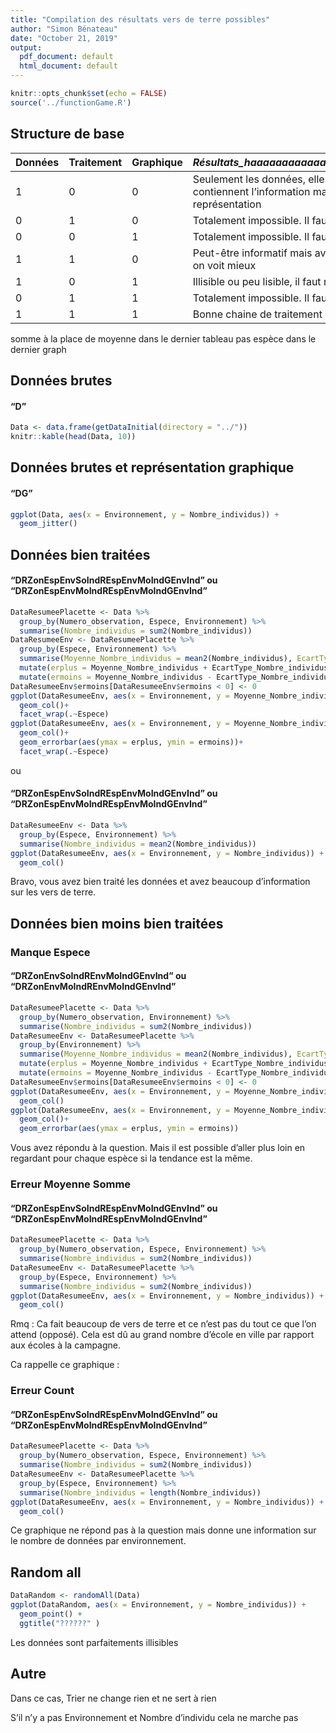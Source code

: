 ```yaml
---
title: "Compilation des résultats vers de terre possibles"
author: "Simon Bénateau"
date: "October 21, 2019"
output:
  pdf_document: default
  html_document: default
---
```


```r
knitr::opts_chunk$set(echo = FALSE)
source('../functionGame.R')
```

## Structure de base

Données | Traitement | Graphique | *Résultats_haaaaaaaaaaaaaaaaaaaaaaaaaaaaaaaaaaaaaa*
---------|------------|-----------|------------
1    |      0     |     0     | Seulement les données, elles sont absolument nécessaires et contiennent l'information mais pas lisible sans traitemenent ni représentation
0    |      1     |     0     | Totalement impossible. Il faut des données.
0    |      0     |     1     | Totalement impossible. Il faut des données.
1    |      1     |     0     | Peut-être informatif mais avec une représentation graphique on voit mieux
1    |      0     |     1     | Illisible ou peu lisible, il faut résumer les données
0    |      1     |     1     | Totalement impossible. Il faut des données.
1    |      1     |     1     | Bonne chaine de traitement

somme à la place de moyenne dans le dernier tableau
pas espèce dans le dernier graph

## Données brutes 
#### "D"

```r
Data <- data.frame(getDataInitial(directory = "../"))
knitr::kable(head(Data, 10))
```

## Données brutes et représentation graphique 
#### "DG"

```r
ggplot(Data, aes(x = Environnement, y = Nombre_individus)) +
  geom_jitter()
```

## Données bien traitées
#### "DRZonEspEnvSoIndREspEnvMoIndGEnvInd" ou "DRZonEspEnvMoIndREspEnvMoIndGEnvInd"

```r

DataResumeePlacette <- Data %>%
  group_by(Numero_observation, Espece, Environnement) %>%
  summarise(Nombre_individus = sum2(Nombre_individus))
DataResumeeEnv <- DataResumeePlacette %>%
  group_by(Espece, Environnement) %>%
  summarise(Moyenne_Nombre_individus = mean2(Nombre_individus), EcartType_Nombre_individus = sd2(Nombre_individus)/sqrt(length(Nombre_individus))) %>%
  mutate(erplus = Moyenne_Nombre_individus + EcartType_Nombre_individus) %>%
  mutate(ermoins = Moyenne_Nombre_individus - EcartType_Nombre_individus)
DataResumeeEnv$ermoins[DataResumeeEnv$ermoins < 0] <- 0
ggplot(DataResumeeEnv, aes(x = Environnement, y = Moyenne_Nombre_individus)) +
  geom_col()+
  facet_wrap(.~Espece)
ggplot(DataResumeeEnv, aes(x = Environnement, y = Moyenne_Nombre_individus)) +
  geom_col()+
  geom_errorbar(aes(ymax = erplus, ymin = ermoins))+
  facet_wrap(.~Espece)
```

ou

#### "DRZonEspEnvSoIndREspEnvMoIndGEnvInd" ou "DRZonEspEnvMoIndREspEnvMoIndGEnvInd"
```r

DataResumeeEnv <- Data %>%
  group_by(Espece, Environnement) %>%
  summarise(Nombre_individus = mean2(Nombre_individus))
ggplot(DataResumeeEnv, aes(x = Environnement, y = Nombre_individus)) +
  geom_col()
```

Bravo, vous avez bien traité les données et avez beaucoup d'information sur les vers de terre. 

## Données bien moins bien traitées
### Manque Espece 
#### "DRZonEnvSoIndREnvMoIndGEnvInd" ou "DRZonEnvMoIndREnvMoIndGEnvInd"
```r

DataResumeePlacette <- Data %>%
  group_by(Numero_observation, Environnement) %>%
  summarise(Nombre_individus = sum2(Nombre_individus))
DataResumeeEnv <- DataResumeePlacette %>%
  group_by(Environnement) %>%
  summarise(Moyenne_Nombre_individus = mean2(Nombre_individus), EcartType_Nombre_individus = sd2(Nombre_individus)/sqrt(length(Nombre_individus))) %>%
  mutate(erplus = Moyenne_Nombre_individus + EcartType_Nombre_individus) %>%
  mutate(ermoins = Moyenne_Nombre_individus - EcartType_Nombre_individus)
DataResumeeEnv$ermoins[DataResumeeEnv$ermoins < 0] <- 0
ggplot(DataResumeeEnv, aes(x = Environnement, y = Moyenne_Nombre_individus)) +
  geom_col()
ggplot(DataResumeeEnv, aes(x = Environnement, y = Moyenne_Nombre_individus)) +
  geom_col()+
  geom_errorbar(aes(ymax = erplus, ymin = ermoins))
```

Vous avez répondu à la question. Mais il est possible d'aller plus loin en regardant pour chaque espèce si la tendance est la même.


### Erreur Moyenne Somme
#### "DRZonEspEnvSoIndREspEnvMoIndGEnvInd" ou "DRZonEspEnvMoIndREspEnvMoIndGEnvInd"
```r

DataResumeePlacette <- Data %>%
  group_by(Numero_observation, Espece, Environnement) %>%
  summarise(Nombre_individus = sum2(Nombre_individus))
DataResumeeEnv <- DataResumeePlacette %>%
  group_by(Espece, Environnement) %>%
  summarise(Nombre_individus = sum2(Nombre_individus))
ggplot(DataResumeeEnv, aes(x = Environnement, y = Nombre_individus)) +
  geom_col()
```

Rmq :
Ca fait beaucoup de vers de terre et ce n'est pas du tout ce que l'on attend (opposé).
Cela est dû au grand nombre d'école en ville par rapport aux écoles à la campagne.

Ca rappelle ce graphique :

### Erreur Count
#### "DRZonEspEnvSoIndREspEnvMoIndGEnvInd" ou "DRZonEspEnvMoIndREspEnvMoIndGEnvInd"
```r

DataResumeePlacette <- Data %>%
  group_by(Numero_observation, Espece, Environnement) %>%
  summarise(Nombre_individus = sum2(Nombre_individus))
DataResumeeEnv <- DataResumeePlacette %>%
  group_by(Espece, Environnement) %>%
  summarise(Nombre_individus = length(Nombre_individus))
ggplot(DataResumeeEnv, aes(x = Environnement, y = Nombre_individus)) +
  geom_col()
```

Ce graphique ne répond pas à la question mais donne une information sur le nombre de données par environnement.

## Random all

```r

DataRandom <- randomAll(Data)
ggplot(DataRandom, aes(x = Environnement, y = Nombre_individus)) +
  geom_point() +
  ggtitle("??????" )
```

Les données sont parfaitements illisibles

## Autre

Dans ce cas, Trier ne change rien et ne sert à rien

S'il n'y a pas Environnement et Nombre d'individu cela ne marche pas
